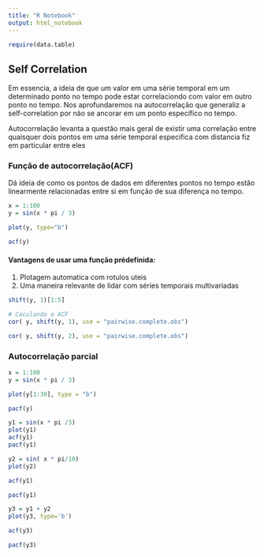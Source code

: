 ```yaml
---
title: "R Notebook"
output: html_notebook
---
```


```r
require(data.table)
```

## Self Correlation

Em essencia, a ideia de que um valor em uma série temporal em um determinado ponto no tempo pode estar correlaciondo com valor em outro ponto no tempo. Nos aprofundaremos na autocorrelação que generaliz a self-correlation por não se ancorar em um ponto específico no tempo.

Autocorrelação levanta a questão mais geral de existir uma correlação entre quaisquer dois pontos em uma série temporal específica com distancia fiz em particular entre eles

### Função de autocorrelação(ACF)

Dá ideia de como os pontos de dados em diferentes pontos no tempo estão linearmente relacionadas entre si em função de sua diferença no tempo.

```r
x = 1:100
y = sin(x * pi / 3)
```

```r
plot(y, type="b")
```

```r
acf(y)
```

#### Vantagens de usar uma função prédefinida:

1.  Plotagem automatica com rotulos uteis
2.  Uma maneira relevante de lidar com séries temporais multivariadas

```r
shift(y, 1)[1:5]
```

```r
# Caculando o ACF
cor( y, shift(y, 1), use = "pairwise.complete.obs")
```

```r
cor( y, shift(y, 2), use = "pairwise.complete.obs")
```

### Autocorrelação parcial

```r
x = 1:100
y = sin(x * pi / 3)
```

```r
plot(y[1:30], type = "b")
```

```r
pacf(y)
```

```r

y1 = sin(x * pi /3)
plot(y1)
acf(y1)
pacf(y1)
```

```r
y2 = sin( x * pi/10)
plot(y2)

```

```r
acf(y1)
```

```r

pacf(y1)
```

```r
y3 = y1 + y2
plot(y3, type='b')
```

```r
acf(y3)
```

```r
pacf(y3)
```
